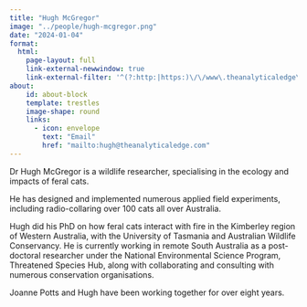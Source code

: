 ```yaml
---
title: "Hugh McGregor"
image: "../people/hugh-mcgregor.png"
date: "2024-01-04"
format:
  html:
    page-layout: full
    link-external-newwindow: true
    link-external-filter: '^(?:http:|https:)\/\/www\.theanalyticaledge\.com\/custom'
about:
    id: about-block
    template: trestles
    image-shape: round
    links:
      - icon: envelope
        text: "Email"
        href: "mailto:hugh@theanalyticaledge.com"
---
```


Dr Hugh McGregor is a wildlife researcher, specialising in the ecology and impacts of feral cats.

He has designed and implemented numerous applied field experiments, including radio-collaring over 100 cats all over Australia.

Hugh did his PhD on how feral cats interact with fire in the Kimberley region of Western Australia, with the University of Tasmania and Australian Wildlife Conservancy. He is currently working in remote South Australia as a post-doctoral researcher under the National Environmental Science Program, Threatened Species Hub, along with collaborating and consulting with numerous conservation organisations.

Joanne Potts and Hugh have been working together for over eight years.
